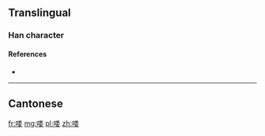 {{also|嘍}}

==Translingual==

===Han character===
{{Han char|rn=30|rad=口|as=09|sn=12|four=|canj=RFDV|ids=⿰口娄}}

====References====
* {{Han ref|kx=0201.121|hdz=10661.030|uh=55BD|ud=21949}}

----

==Cantonese==
{{zh-see|嘍}}

[[fr:喽]]
[[mg:喽]]
[[pl:喽]]
[[zh:喽]]